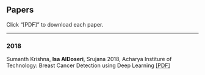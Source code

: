 <html>
<head><title>Papers</title></head>
<body>
    <h2>Papers</h2>
    Click "[PDF]" to download each paper.
    <hr>
    <h3>2018</h3>
    <p>Sumanth Krishna, **Isa AlDoseri**, Srujana 2018, Acharya Institure of Technology: Breast Cancer Detection using Deep Learning [[PDF]](breast-cancer-paper.pdf)</p>
</body>
</html>
